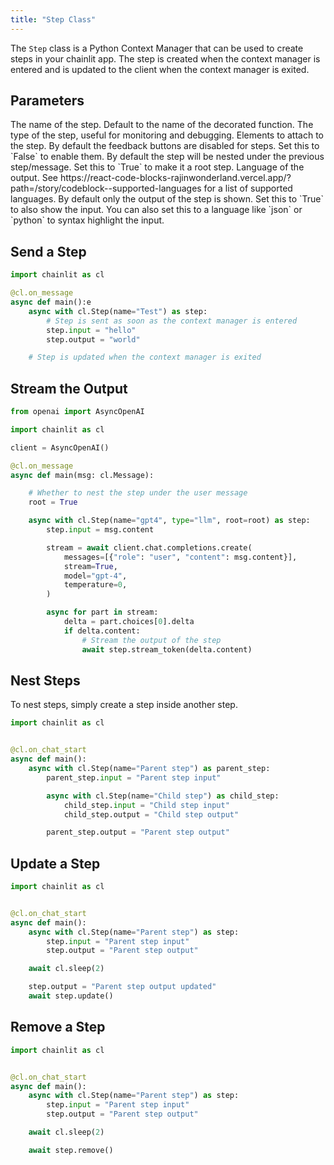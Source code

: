 ```yaml
---
title: "Step Class"
---
```


The `Step` class is a Python Context Manager that can be used to create steps in your chainlit app. The step is created when the context manager is entered and is updated to the client when the context manager is exited.

## Parameters

<ParamField path="name" type="str" optional>
  The name of the step. Default to the name of the decorated function.
</ParamField>
<ParamField path="type" type="str" default="undefined" optional>
  The type of the step, useful for monitoring and debugging.
</ParamField>
<ParamField path="elements" type="List[Element]" optional>
  Elements to attach to the step.
</ParamField>
<ParamField path="disable_feedback" type="bool" default="True" optional>
  By default the feedback buttons are disabled for steps. Set this to `False` to
  enable them.
</ParamField>
<ParamField path="root" type="bool" default="False" optional>
  By default the step will be nested under the previous step/message. Set this
  to `True` to make it a root step.
</ParamField>
<ParamField path="language" type="str" optional>
  Language of the output. See
  https://react-code-blocks-rajinwonderland.vercel.app/?path=/story/codeblock--supported-languages
  for a list of supported languages.
</ParamField>
<ParamField path="show_input" type="Union[bool, str]" default="False" optional>
  By default only the output of the step is shown. Set this to `True` to also
  show the input. You can also set this to a language like `json` or `python` to
  syntax highlight the input.
</ParamField>

## Send a Step

```python
import chainlit as cl

@cl.on_message
async def main():e
    async with cl.Step(name="Test") as step:
        # Step is sent as soon as the context manager is entered
        step.input = "hello"
        step.output = "world"

    # Step is updated when the context manager is exited
```

## Stream the Output

```python
from openai import AsyncOpenAI

import chainlit as cl

client = AsyncOpenAI()

@cl.on_message
async def main(msg: cl.Message):

    # Whether to nest the step under the user message
    root = True

    async with cl.Step(name="gpt4", type="llm", root=root) as step:
        step.input = msg.content

        stream = await client.chat.completions.create(
            messages=[{"role": "user", "content": msg.content}],
            stream=True,
            model="gpt-4",
            temperature=0,
        )

        async for part in stream:
            delta = part.choices[0].delta
            if delta.content:
                # Stream the output of the step
                await step.stream_token(delta.content)
```

## Nest Steps

To nest steps, simply create a step inside another step.

```python
import chainlit as cl


@cl.on_chat_start
async def main():
    async with cl.Step(name="Parent step") as parent_step:
        parent_step.input = "Parent step input"

        async with cl.Step(name="Child step") as child_step:
            child_step.input = "Child step input"
            child_step.output = "Child step output"

        parent_step.output = "Parent step output"
```

## Update a Step

```python
import chainlit as cl


@cl.on_chat_start
async def main():
    async with cl.Step(name="Parent step") as step:
        step.input = "Parent step input"
        step.output = "Parent step output"

    await cl.sleep(2)

    step.output = "Parent step output updated"
    await step.update()
```

## Remove a Step

```python
import chainlit as cl


@cl.on_chat_start
async def main():
    async with cl.Step(name="Parent step") as step:
        step.input = "Parent step input"
        step.output = "Parent step output"

    await cl.sleep(2)

    await step.remove()
```
